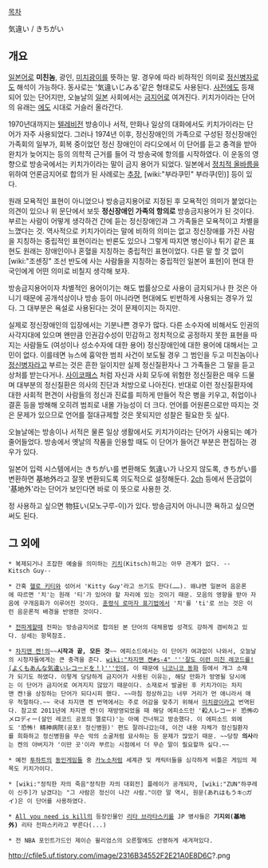 [[목차]]

気違い / きちがい

== 개요 ==
[[일본어]]로 '''미친놈''', 광인, [[미치광이]]를 뜻하는 말. 경우에 따라 비하적인 의미로 [[정신병자]]로도 해석이 가능하다. 동사로는 '気違いじみる'같은 형태로도 사용된다. [[사전]]에도 등재되어 있는 단어지만, 오늘날의 [[일본]] 사회에서는 [[금지어]]로 여겨진다. 키치가이라는 단어의 유래는 [[에도]] 시대로 거슬러 올라간다. 

1970년대까지는 [[텔레비전]] 방송이나 서적, 만화나 일상의 대화에서도 키치가이라는 단어가 자주 사용되었다. 그러나 1974년 이후, 정신장애인의 가족으로 구성된 정신장애인 가족회의 일부가, 회복 중이었던 정신 장애인이 라디오에서 이 단어를 듣고 충격을 받아 완치가 늦어지는 등의 의학적 근거를 들어 각 방송국에 항의를 시작하였다. 이 운동의 영향으로 방송국에서는 키치가이라는 말이 금지 용어가 되었다. 일본에서 [[정치적 올바름]]을 위하여 언론금지어로 합의가 된 사례로는 [[추장]], [wiki:"부라쿠민" 부라쿠(민)] 등이 있다. 

원래 모욕적인 표현이 아니었으나 방송금지용어로 지정된 후 모욕적인 의미가 붙었다는 의견이 있으나 위 문단에서 보듯 '''정신장애인 가족의 항의로''' 방송금지용어가 된 것이다. 부르는 사람이 어떻게 생각하건 간에 듣는 정신장애인과 그 가족들은 모욕적이고 차별을 느꼈다는 것. 역사적으로 키치가이라는 말에 비하의 의미는 없고 정신장애를 가진 사람을 지칭하는 중립적인 표현이라는 반론도 있으나 그렇게 따지면 병신이나 튀기 같은 표현도 원래는 장애인이나 혼혈을 지칭하는 중립적인 표현이었다. 다른 말 할 것 없이 [wiki:"조센징" 조선 반도에 사는 사람들을 지칭하는 중립적인 일본어 표현]이 현대 한국인에게 어떤 의미로 비칠지 생각해 보자.

방송금지용어이자 차별적인 용어이기는 해도 법률상으로 사용이 금지되거나 한 것은 아니기 때문에 공개석상이나 방송 등이 아니라면 현대에도 빈번하게 사용되는 경우가 있다. 그 대부분은 욕설로 사용된다는 것이 문제이지는 하지만.

실제로 정신장애인의 입장에서는 기분나쁜 경우가 많다. 다른 소수자에 비해서도 인권의 사각지대에 있으며 왠만큼 인권감수성이 민감하고 정치적으로 공정하지 못한 표현을 따지는 사람들도 (여성이나 성소수자에 대한 용어) 정신장애인에 대한 용어에 대해서는 고민이 없다. 이를테면 뉴스에 흉악한 범죄 사건이 보도될 경우 그 범인을 두고 미친놈이나 [[정신병자]]라고 부르는 것은 흔한 일이지만 실제 정신질환자나 그 가족들은 그 말을 듣고 상처를 받는다거나. [[사이코패스]] 처럼 자신과 사회 모두에 위험한 정신질환은 매우 드물며 대부분의 정신질환은 의사의 진단과 처방으로 나아진다. 반대로 이런 정신질환자에 대한 사회적 편견이 사람들의 정신과 진료를 피하게 만들어 작은 병을 키우고, 취업이나 결혼 등을 방해해 오히려 범죄로 내몰 가능성이 더 크다. 언어를 어원론으로만 따지는 것은 문제가 있으므로 언어를 절대규제할 것은 못되지만 성찰은 필요한 듯 싶다.

오늘날에는 방송이나 서적은 물론 일상 생활에서도 키치가이라는 단어가 사용되는 예가 줄어들었다. 방송에서 옛날의 작품을 인용할 때도 이 단어가 들어간 부분은 편집하는 경우가 있다.

일본어 입력 시스템에서는 きちがい를 변환해도 気違い가 나오지 않도록, きちがい를 변환하면 基地外라고 잘못 변환되도록 의도적으로 설정해둔다. [[2ch]] 등에서 뜬금없이 '基地外'라는 단어가 보인다면 바로 이 뜻으로 사용한 것.

정 사용하고 싶으면 物狂い(모노구루-이)가 있다. 방송금지어 아니니깐 욕하고 싶으면 써도 된다.

== 그 외에 == 
 * 복제되거나 조잡한 예술을 의미하는 [[키치]](Kitsch)하고는 아무 관계가 없다. --Kitsch Guy--

 * 간혹 [[헬로 키티]]와 섞어서 'Kitty Guy'라고 쓰기도 한다(……). 왜냐면 일본어 음운론에 따르면 '치'는 원래 '티'가 있어야 할 자리에 있는 것이기 때문. 모음의 영향을 받아 자음에 구개음화가 이루어진 것이다. [[훈령식 로마자 표기법]]에서 '치'를 'ti'로 쓰는 것은 이런 음운론적 배경을 반영한 것이다. 

 * [[전파계]]할때 전파는 방송금지어로 합의된 본 단어의 대체용법 성격도 강하게 겸비하고 있다. 상세는 항목참조.

 * [[차지맨 켄!]]의~~'''시작과 끝, 모든 것'''~~ 에피소드에서는 이 단어가 여과없이 나와서, 오늘날의 시청자들에게는 큰 충격을 준다. [[wiki:"차지맨 켄#s-4" '''잘도 이런 미친 레코드를!(よくもあんな気違いレコードを！)''']]인데, 이 때문에 [[니코니코 동화]] 등에서 개그 소재가 되기도 하였다. 이렇게 당당하게 금지어가 사용된 이유는, 해당 만화가 방영될 당시에는 이 단어가 금지어로 여겨지지 않았기 때문이다. 소재로서 발굴된 후 키치가이는 차지맨 켄!을 상징하는 단어가 되다시피 했다. ~~마침 정상하고는 너무 거리가 먼 애니라서 매우 적절하다.~~ 국내 차지맨 켄 번역에서는 주로 어감을 맞추기 위해서 [[미치광이]]라고 번역된다. 참고로 2011년에 차지맨 켄!이 재방영되었을 때 해당 에피소드인 '殺人レコード 恐怖のメロディー(살인 레코드 공포의 멜로디)'는 아예 건너뛰고 방송했다. 이 에피소드 외에도 '恐怖! 精神病院(공포! 정신병원)' 편도 잘려나갔는데, 이건 내용 자체가 정신질환자를 희화하고 정신병원을 무슨 악의 소굴처럼 묘사하는 등 문제가 많았기 때문. ~~당장 '''의사'''라는 켄의 아버지가 '이딴 곳'이라 부르는 시점에서 더 무슨 말이 필요할까 싶다.~~ 

 * 예전 [[투하트]]의 [[동인게임]]들 중 [[카노소]]처럼 세계관 및 캐릭터들을 심각하게 비틀은 게임의 제목도 키치가이다.

 * [wiki:"정직한 자의 죽음"정직한 자의 대회전] 플레이가 공개되자, [wiki:"ZUN"하쿠레이 신주]가 남겼다는 "그 사람은 정신이 나간 사람."이란 말 역시, 원문(あれはもうキ○ガイ)은 이 단어를 사용하였다.

 * [[All you need is kill]]의 등장인물인 [[리타 브라타스키]]를 JP 병사들은 '''기지외(基地外)''' 리타 전파스키라고 부른다(...)

 * 전 NBA 포인트가드인 제이슨 윌리엄스의 오른팔에도 선명하게 새겨져있다.
http://cfile5.uf.tistory.com/image/2316B34552F2E21A0E8D6C?.png
